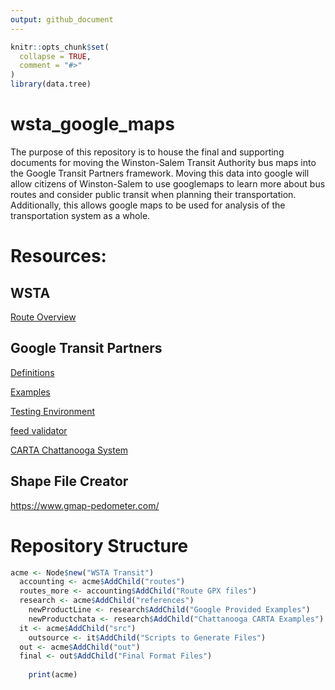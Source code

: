 ```yaml
---
output: github_document
---
```


<!-- README.md is generated from README.Rmd. Please edit that file -->

```r
knitr::opts_chunk$set(
  collapse = TRUE,
  comment = "#>"
)
library(data.tree)
```
# wsta_google_maps

The purpose of this repository is to house the final and supporting documents for moving the Winston-Salem Transit Authority bus maps into the Google Transit Partners framework. Moving this data into google will allow citizens of Winston-Salem to use googlemaps to learn more about bus routes and consider public transit when planning their transportation. Additionally, this allows google maps to be used for analysis of the transportation system as a whole.

# Resources:

## WSTA

[Route Overview](https://wstransit.com/bus-routes/)

## Google Transit Partners

[Definitions](https://developers.google.com/transit/gtfs/reference/#term-definitions)

[Examples](https://developers.google.com/transit/gtfs/examples/gtfs-feed)

[Testing Environment](https://github.com/google/transitfeed/wiki/ScheduleViewer)

[feed validator](https://github.com/google/transitfeed/wiki/FeedValidator)

[CARTA Chattanooga System](http://www.gocarta.org/alt-flash/insidecarta.php#developers)

## Shape File Creator

[https://www.gmap-pedometer.com/](https://www.gmap-pedometer.com/)


# Repository Structure

```r
acme <- Node$new("WSTA Transit")
  accounting <- acme$AddChild("routes")
  routes_more <- accounting$AddChild("Route GPX files")
  research <- acme$AddChild("references")
    newProductLine <- research$AddChild("Google Provided Examples")
    newProductchata <- research$AddChild("Chattanooga CARTA Examples")
  it <- acme$AddChild("src")
    outsource <- it$AddChild("Scripts to Generate Files")
  out <- acme$AddChild("out")
  final <- out$AddChild("Final Format Files")
    
    print(acme)

```

